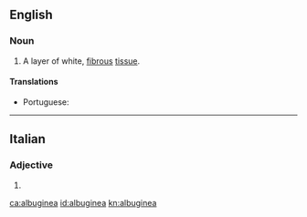 ==English==

===Noun===
{{en-noun|-}}

# {{context|anatomy|lang=en}} A layer of white, [[fibrous]] [[tissue]].

====Translations====
{{trans-top|layer of white, fibrous tissue}}
* Portuguese: {{t|pt|albugínea|f}}
{{trans-mid}}
{{trans-bottom}}

----

==Italian==

===Adjective===
{{head|it|adjective form|g=f}}

# {{feminine of|albugineo|lang=it}}

[[ca:albuginea]]
[[id:albuginea]]
[[kn:albuginea]]